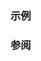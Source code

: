 {{cpp/numeric/math/unary_is|isnormal
|description=确定给定的浮点数 {{c|num}} 是否为正规值，即不是零、非正规、无穷大或 NaN。
|condition=正规
}}

===示例===
{{example
|code=
#include &lt;cfloat&gt;
#include &lt;cmath&gt;
#include &lt;iostream&gt;

int main()
{
    std::cout &lt;&lt; std::boolalpha
              &lt;&lt; "isnormal(NaN) = " &lt;&lt; std::isnormal(NAN) &lt;&lt; '\n'
              &lt;&lt; "isnormal(Inf) = " &lt;&lt; std::isnormal(INFINITY) &lt;&lt; '\n'
              &lt;&lt; "isnormal(0.0) = " &lt;&lt; std::isnormal(0.0) &lt;&lt; '\n'
              &lt;&lt; "isnormal(DBL_MIN/2.0) = " &lt;&lt; std::isnormal(DBL_MIN / 2.0) &lt;&lt; '\n'
              &lt;&lt; "isnormal(1.0) = " &lt;&lt; std::isnormal(1.0) &lt;&lt; '\n';
}
|output=
isnormal(NaN) = false
isnormal(Inf) = false
isnormal(0.0) = false
isnormal(DBL_MIN/2.0) = false
isnormal(1.0) = true
}}

===参阅===
{{dsc begin}}
{{dsc inc|cpp/numeric/math/dsc fpclassify}}
{{dsc inc|cpp/numeric/math/dsc isfinite}}
{{dsc inc|cpp/numeric/math/dsc isinf}}
{{dsc inc|cpp/numeric/math/dsc isnan}}
{{dsc see c|c/numeric/math/isnormal}}
{{dsc end}}

{{langlinks|de|en|es|fr|it|ja|pt|ru}}